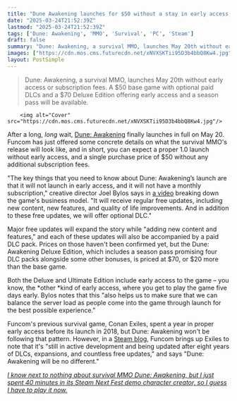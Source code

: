 ```yaml
---
title: "Dune Awakening launches for $50 without a stay in early access, and while the survival MMO 'will not have a monthly subscription' it will have 'optional' paid DLC"
date: "2025-03-24T21:52:39Z"
lastmod: "2025-03-24T21:52:39Z"
tags: ['Dune: Awakening', 'MMO', 'Survival', 'PC', 'Steam']
draft: false
summary: "Dune: Awakening, a survival MMO, launches May 20th without early access or subscription fees.  A $50 base game with optional paid DLCs and a $70 Deluxe Edition offering early access and a season pass will be available."
images: ["https://cdn.mos.cms.futurecdn.net/xNVXSKTii95D3b4bbQ8Kw4.jpg"]
layout: PostSimple
---
```

> Dune: Awakening, a survival MMO, launches May 20th without early access or subscription fees.  A $50 base game with optional paid DLCs and a $70 Deluxe Edition offering early access and a season pass will be available.


        <img alt="Cover" src="https://cdn.mos.cms.futurecdn.net/xNVXSKTii95D3b4bbQ8Kw4.jpg"/>
        
After a long, *long* wait, [Dune: Awakening](https://www.gamesradar.com/dune-awakening-guide/) finally launches in full on May 20. Funcom has just offered some concrete details on what the survival MMO's release will look like, and in short, you can expect a proper 1.0 launch without early access, and a single purchase price of $50 without any additional subscription fees.

"The key things that you need to know about Dune: Awakening’s launch are that it will not launch in early access, and it will not have a monthly subscription," creative director Joel Bylos says in [a video](https://www.youtube.com/watch?v=q1B7G2SXBDc) breaking down the game's business model. "It will receive regular free updates, including new content, new features, and quality of life improvements. And in addition to these free updates, we will offer optional DLC."

Major free updates will expand the story while "adding new content and features," and each of these updates will also be accompanied by a paid DLC pack. Prices on those haven't been confirmed yet, but the Dune: Awakening Deluxe Edition, which includes a season pass promising four DLC packs alongside some other bonuses, is priced at $70, or $20 more than the base game.

Both the Deluxe and Ultimate Edition include early access to the game – you know, the *other *kind of early access, where you get to play the game five days early. Bylos notes that this "also helps us to make sure that we can balance the server load as people come into the game through launch for the best possible experience."

Funcom's previous survival game, Conan Exiles, spent a year in proper early access before its launch in 2018, but Dune: Awakening won't be following that pattern. However, in a [Steam blog](https://store.steampowered.com/news/app/1172710/view/546730385827954775), Funcom brings up Exiles to note that it's "still in active development and being updated after eight years of DLCs, expansions, and countless free updates," and says "Dune: Awakening will be no different."

[<em>I know next to nothing about survival MMO Dune: Awakening, but I just spent 40 minutes in its Steam Next Fest demo character creator, so I guess I have to play it now.</em>](https://www.gamesradar.com/games/mmo/i-know-next-to-nothing-about-survival-mmo-dune-awakening-but-i-just-spent-40-minutes-in-its-steam-next-fest-demo-character-creator-so-i-guess-i-have-to-play-it-now/)
        